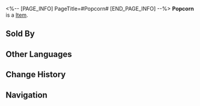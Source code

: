 <%-- [PAGE_INFO]
PageTitle=#Popcorn#
[END_PAGE_INFO] --%>
{{Item Infobox
|title       = Popcorn
|id          = 408415
|image       = Item Popcorn.png
|type        = 
|invCategory = Consumables
|rarity      = 2
|effect      = Upon use, increases all allies' Break Effect by 30% for the next battle.
|description = Under extreme temperature and pressure, the protein rice expands to an unprecedented level and then explodes with a "bang." Fluffy and tasty, this snack tastes perfect paired with any entertainment.
|source1     = Popcorn Food Truck
}}
{{Description|1=''"Not a healthy food, but health is worthless in the face of pleasure."''}}
'''Popcorn''' is a [[Item]].

==Sold By==
{{Shop Availability}}

==Other Languages==
{{Other Languages
|en   = Popcorn
|zhs  = 爆米花
|zht  = 爆米花
|ja   = ポップコーン
|ko   = 팝콘
|es   = Palomitas
|fr   = Pop-corn
|ru   = Попкорн
|th   = Popcorn
|vi   = Bỏng Ngô
|de   = Popcorn
|id   = Popcorn
|pt   = Pipoca
}}

==Change History==
{{Change History|2.0}}

==Navigation==
{{Consumable Navbox}}
